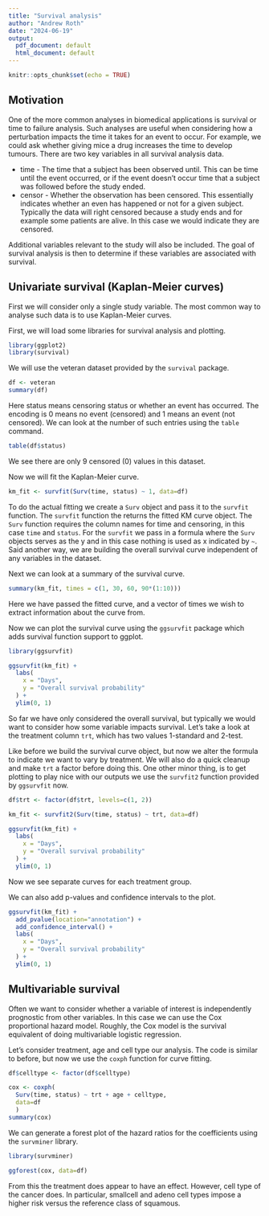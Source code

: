 ```yaml
---
title: "Survival analysis"
author: "Andrew Roth"
date: "2024-06-19"
output:
  pdf_document: default
  html_document: default
---
```


```r
knitr::opts_chunk$set(echo = TRUE)
```

## Motivation

One of the more common analyses in biomedical applications is survival or time to failure analysis.
Such analyses are useful when considering how a perturbation impacts the time it takes for an event to occur.
For example, we could ask whether giving mice a drug increases the time to develop tumours.
There are two key variables in all survival analysis data.

- time - The time that a subject has been observed until. This can be time until the event occurred, or if the event doesn't occur time that a subject was followed before the study ended.
- censor - Whether the observation has been censored. This essentially indicates whether an even has happened or not for a given subject. Typically the data will right censored because a study ends and for example some patients are alive. In this case we would indicate they are censored.

Additional variables relevant to the study will also be included.
The goal of survival analysis is then to determine if these variables are associated with survival.

## Univariate survival (Kaplan-Meier curves)

First we will consider only a single study variable.
The most common way to analyse such data is to use Kaplan-Meier curves.

First, we will load some libraries for survival analysis and plotting.

```r
library(ggplot2)
library(survival)
```

We will use the veteran dataset provided by the `survival` package.

```r
df <- veteran
summary(df)
```

Here status means censoring status or whether an event has occurred.
The encoding is 0 means no event (censored) and 1 means an event (not censored).
We can look at the number of such entries using the `table` command.

```r
table(df$status)
```

We see there are only 9 censored (0) values in this dataset.

Now we will fit the Kaplan-Meier curve.

```r
km_fit <- survfit(Surv(time, status) ~ 1, data=df)
```

To do the actual fitting we create a `Surv` object and pass it to the `survfit` function.
The `survfit` function the returns the fitted KM curve object.
The `Surv` function requires the column names for time and censoring, in this case `time` and `status`.
For the `survfit` we pass in a formula where the `Surv` objects serves as the y and in this case nothing is used as x indicated by `~`.
Said another way, we are building the overall survival curve independent of any variables in the dataset.

Next we can look at a summary of the survival curve.

```r
summary(km_fit, times = c(1, 30, 60, 90*(1:10)))
```

Here we have passed the fitted curve, and a vector of times we wish to extract information about the curve from.

Now we can plot the survival curve using the `ggsurvfit` package which adds survival function support to ggplot.

```r
library(ggsurvfit)

ggsurvfit(km_fit) +
  labs(
    x = "Days",
    y = "Overall survival probability"
  ) +
  ylim(0, 1)
```

So far we have only considered the overall survival, but typically we would want to consider how some variable impacts survival.
Let's take a look at the treatment column `trt`, which has two values 1-standard and 2-test.

Like before we build the survival curve object, but now we alter the formula to indicate we want to vary by treatment.
We will also do a quick cleanup and make `trt` a factor before doing this.
One other minor thing, is to get plotting to play nice with our outputs we use the `survfit2` function provided by `ggsurvfit` now.

```r
df$trt <- factor(df$trt, levels=c(1, 2))

km_fit <- survfit2(Surv(time, status) ~ trt, data=df)

ggsurvfit(km_fit) +
  labs(
    x = "Days",
    y = "Overall survival probability"
  ) +
  ylim(0, 1)
```

Now we see separate curves for each treatment group.

We can also add p-values and confidence intervals to the plot.

```r
ggsurvfit(km_fit) +
  add_pvalue(location="annotation") +
  add_confidence_interval() +
  labs(
    x = "Days",
    y = "Overall survival probability"
  ) +
  ylim(0, 1)
```

## Multivariable survival

Often we want to consider whether a variable of interest is independently prognostic from other variables.
In this case we can use the Cox proportional hazard model.
Roughly, the Cox model is the survival equivalent of doing multivariable logistic regression.

Let's consider treatment, age and cell type our analysis.
The code is similar to before, but now we use the `coxph` function for curve fitting.

```r
df$celltype <- factor(df$celltype)

cox <- coxph(
  Surv(time, status) ~ trt + age + celltype, 
  data=df
  )
summary(cox)
```

We can generate a forest plot of the hazard ratios for the coefficients using the `survminer` library.

```r
library(survminer)

ggforest(cox, data=df)
```

From this the treatment does appear to have an effect.
However, cell type of the cancer does.
In particular, smallcell and adeno cell types impose a higher risk versus the reference class of squamous.
